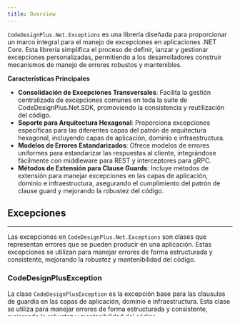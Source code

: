 ```yaml
---
title: Overview
---
```



`CodeDesignPlus.Net.Exceptions` es una librería diseñada para proporcionar un marco integral para el manejo de excepciones en aplicaciones .NET Core. Esta librería simplifica el proceso de definir, lanzar y gestionar excepciones personalizadas, permitiendo a los desarrolladores construir mecanismos de manejo de errores robustos y mantenibles.

**Características Principales**

- **Consolidación de Excepciones Transversales**: Facilita la gestión centralizada de excepciones comunes en toda la suite de CodeDesignPlus.Net.SDK, promoviendo la consistencia y reutilización del código.
- **Soporte para Arquitectura Hexagonal**: Proporciona excepciones específicas para las diferentes capas del patrón de arquitectura hexagonal, incluyendo capas de aplicación, dominio e infraestructura.
- **Modelos de Errores Estandarizados**: Ofrece modelos de errores uniformes para estandarizar las respuestas al cliente, integrándose fácilmente con middleware para REST y interceptores para gRPC.
- **Métodos de Extensión para Clause Guards**: Incluye métodos de extensión para manejar excepciones en las capas de aplicación, dominio e infraestructura, asegurando el cumplimiento del patrón de clause guard y mejorando la robustez del código.

## Excepciones
---

Las excepciones en `CodeDesignPlus.Net.Exceptions` son clases que representan errores que se pueden producir en una aplicación. Estas excepciones se utilizan para manejar errores de forma estructurada y consistente, mejorando la robustez y mantenibilidad del código.

### CodeDesignPlusException

La clase `CodeDesignPlusException` es la excepción base para las clausulas de guardia en las capas de aplicación, dominio e infraestructura. Esta clase se utiliza para manejar errores de forma estructurada y consistente, mejorando la robustez y mantenibilidad del código.

<LinkCard title="Explora la Clase CodeDesignPlusException" href="/libs/exceptions/codedesignplusexception" />

## Clausulas de Guardia
---

Las clausulas de guardia son métodos de extensión que permiten manejar excepciones en las capas de aplicación, dominio e infraestructura. Estos métodos de extensión se encuentran en la clase `Guard` y se utilizan para validar argumentos, lanzar excepciones y mejorar la robustez del código.

### Guard

La clase `Guard` contiene métodos de extensión base para las clausulas de guardia en las capas de aplicación, dominio e infraestructura.

### DomainGuard

La clase `DomainGuard` contiene métodos de extensión para las clausulas de guardia en la capa de dominio.

<LinkCard title="Explora la Clase DomainGuard" href="/libs/exceptions/guards/domain-guard" />

### ApplicationGuard

La clase `ApplicationGuard` contiene métodos de extensión para las clausulas de guardia en la capa de aplicación.

<LinkCard title="Explora la Clase ApplicationGuard" href="/libs/exceptions/guards/application-guard" />

### InfrastructureGuard

La clase `InfrastructureGuard` contiene métodos de extensión para las clausulas de guardia en la capa de infraestructura.

<LinkCard title="Explora la Clase InfrastructureGuard" href="/libs/exceptions/guards/infrastructure-guard" />

## Métodos de extensión
---

Los métodos de extensión en `CodeDesignPlus.Net.Exceptions` proporcionan funcionalidades adicionales para manipular excepciones y cláusulas de guardia. Estos métodos de extensión se utilizan para mejorar la robustez y mantenibilidad del código..

### GuardExtensions

La clase `GuardExtensions` proporciona métodos de extensión para manipulación de cadenas relacionados con cláusulas de guardia.

<LinkCard title="Explora la Clase GuardExtensions" href="/libs/exceptions/extensions/guard-extension" />

## Modelos de Errores
---

Los modelos de errores en `CodeDesignPlus.Net.Exceptions` son clases que representan los errores que se pueden producir en una aplicación. Estos modelos de errores se utilizan para estandarizar las respuestas al cliente y mejorar la consistencia en la gestión de errores.

<LinkCard title="Explora los Modelos de Errores" href="/libs/exceptions/models" />

### ErrorResponse

El modelo `ErrorResponse` representa un error que se puede producir en una aplicación. Este modelo se utiliza para estandarizar las respuestas al cliente y mejorar la consistencia en la gestión de errores.

### ErrorDetail

El modelo `ErrorDetail` representa un detalle de error que se puede producir en una aplicación. Este modelo se utiliza para estandarizar las respuestas al cliente y mejorar la consistencia en la gestión de errores.

## Ejemplos de Uso
---

Este código muestra cómo usar la biblioteca `CodeDesignPlus.Net.Exceptions` para realizar validaciones utilizando cláusulas de guardia específicas para cada capa de la arquitectura hexagonal (Domain, Application, Infrastructure). Si una validación falla, se lanza una excepción del tipo CodeDesignPlusException.

```csharp url="examples/CodeDesignPlus.Net.Exceptions.Sample/CodeDesignPlus.Net.Exceptions.Sample/Program.cs"
```

<Steps>
1. Declaración de variables y configuración inicial

    Se define una variable user con un valor inicial de null. Esta variable será validada en los diferentes ejemplos.
    ```csharp
    string? user = null;
    ```

2. Uso de la cláusula DomainGuard

    - Se llama a `DomainGuard.IsNullOrEmpty(user, ErrorDomain.UserIsRequired)` para validar si user es null o está vacía.
    - Si la condición es verdadera, se lanza una excepción CodeDesignPlusException con un mensaje y un código de error específicos para la capa Domain.
    - En el bloque catch, se capturan y se imprimen las propiedades de la excepción: Message, Code, y Layer.

    ```csharp

    try
    {
        DomainGuard.IsNullOrEmpty(user, ErrorDomain.UserIsRequired);
    }
    catch (CodeDesignPlusException ex)
    {
        Console.WriteLine(ex.Message); // Mensaje descriptivo del error
        Console.WriteLine(ex.Code);   // Código de error asociado
        Console.WriteLine(ex.Layer);  // Capa donde ocurrió el error (Domain)
    }
    ```

3. Uso de la cláusula `ApplicationGuard`

    - Similar al paso anterior, pero usando la cláusula de guardia `ApplicationGuard`.
    - Valida la misma condición (user es null o está vacía) pero con un código de error y mensaje específico para la capa Application.
    - Los detalles del error se imprimen en el bloque catch.

    ```csharp
    try
    {
        ApplicationGuard.IsNullOrEmpty(user, ErrorApplication.UserIsRequired);
    }
    catch (CodeDesignPlusException ex)
    {
        Console.WriteLine(ex.Message); // Mensaje descriptivo del error
        Console.WriteLine(ex.Code);   // Código de error asociado
        Console.WriteLine(ex.Layer);  // Capa donde ocurrió el error (Application)
    }
    ```

3. Uso de la cláusula `InfrastructureGuard`

    - De nuevo, se valida si user es null o está vacía, pero esta vez con la cláusula de guardia `InfrastructureGuard`.
    - La excepción generada utiliza un código y mensaje específico para la capa Infrastructure.
    - Los detalles del error se imprimen en el bloque catch.

    ```csharp
    try
    {
        InfrastructureGuard.IsNullOrEmpty(user, ErrorInfrastructure.UserIsRequired);
    }
    catch (CodeDesignPlusException ex)
    {
        Console.WriteLine(ex.Message); // Mensaje descriptivo del error
        Console.WriteLine(ex.Code);   // Código de error asociado
        Console.WriteLine(ex.Layer);  // Capa donde ocurrió el error (Infrastructure)
    }
    ```
</Steps>